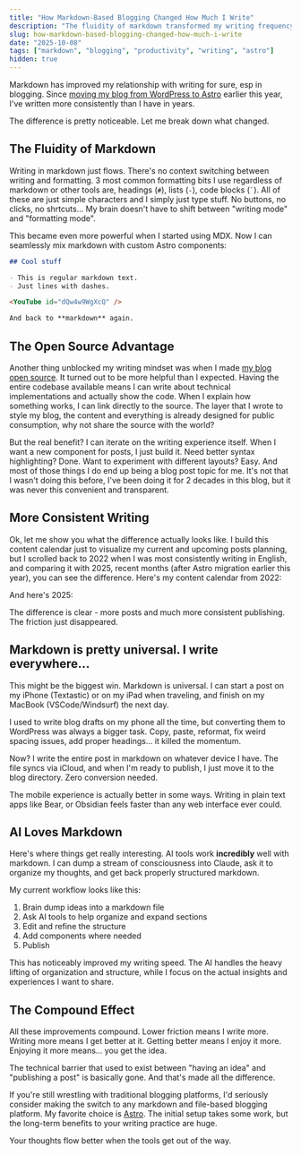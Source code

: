 ```yaml
---
title: "How Markdown-Based Blogging Changed How Much I Write"
description: "The fluidity of markdown transformed my writing frequency, from complex WordPress workflows to seamless content creation across devices with AI assistance."
slug: how-markdown-based-blogging-changed-how-much-i-write
date: "2025-10-08"
tags: ["markdown", "blogging", "productivity", "writing", "astro"]
hidden: true
---
```



Markdown has improved my relationship with writing for sure, esp in blogging. Since [moving my blog from WordPress to Astro](/moved-blog-from-wordpress-to-astro/) earlier this year, I've written more consistently than I have in years.

The difference is pretty noticeable. Let me break down what changed.

## The Fluidity of Markdown

Writing in markdown just flows. There's no context switching between writing and formatting. 3 most common formatting bits I use regardless of markdown or other tools are, headings (`#`), lists (`-`), code blocks (<code>`</code>). All of these are just simple characters and I simply just type stuff. No buttons, no clicks, no shrtcuts... My brain doesn't have to shift between "writing mode" and "formatting mode".

This became even more powerful when I started using MDX. Now I can seamlessly mix markdown with custom Astro components:

```markdown
## Cool stuff

- This is regular markdown text.
- Just lines with dashes.

<YouTube id="dQw4w9WgXcQ" />

And back to **markdown** again.
```

## The Open Source Advantage

Another thing unblocked my writing mindset was when I made [my blog open source](/mfyz-com-open-source-giscus-comments/). It turned out to be more helpful than I expected. Having the entire codebase available means I can write about technical implementations and actually show the code. When I explain how something works, I can link directly to the source. The layer that I wrote to style my blog, the content and everything is already designed for public consumption, why not share the source with the world?

But the real benefit? I can iterate on the writing experience itself. When I want a new component for posts, I just build it. Need better syntax highlighting? Done. Want to experiment with different layouts? Easy. And most of those things I do end up being a blog post topic for me. It's not that I wasn't doing this before, I've been doing it for 2 decades in this blog, but it was never this convenient and transparent.

## More Consistent Writing

Ok, let me show you what the difference actually looks like. I build this content calendar just to visualize my current and upcoming posts planning, but I scrolled back to 2022 when I was most consistently writing in English, and comparing it with 2025, recent months (after Astro migration earlier this year), you can see the difference. Here's my content calendar from 2022:

<ImageZoom
  src="/images/blog/2025/writing-more-frequently-in-markdown/posts-in-2022.jpeg"
  alt="Blog post calendar showing sparse posting in 2022"
/>

And here's 2025:

<ImageZoom
  src="/images/blog/2025/writing-more-frequently-in-markdown/posts-in-2025.jpeg"
  alt="Blog post calendar showing much more consistent posting in 2025"
/>

The difference is clear - more posts and much more consistent publishing. The friction just disappeared.

## Markdown is pretty universal. I write everywhere...

This might be the biggest win. Markdown is universal. I can start a post on my iPhone (Textastic) or on my iPad when traveling, and finish on my MacBook (VSCode/Windsurf) the next day.

I used to write blog drafts on my phone all the time, but converting them to WordPress was always a bigger task. Copy, paste, reformat, fix weird spacing issues, add proper headings... it killed the momentum.

Now? I write the entire post in markdown on whatever device I have. The file syncs via iCloud, and when I'm ready to publish, I just move it to the blog directory. Zero conversion needed.

The mobile experience is actually better in some ways. Writing in plain text apps like Bear, or Obsidian feels faster than any web interface ever could.

## AI Loves Markdown

Here's where things get really interesting. AI tools work **incredibly** well with markdown. I can dump a stream of consciousness into Claude, ask it to organize my thoughts, and get back properly structured markdown.

My current workflow looks like this:

1. Brain dump ideas into a markdown file
2. Ask AI tools to help organize and expand sections
3. Edit and refine the structure
4. Add components where needed
5. Publish

This has noticeably improved my writing speed. The AI handles the heavy lifting of organization and structure, while I focus on the actual insights and experiences I want to share.

## The Compound Effect

All these improvements compound. Lower friction means I write more. Writing more means I get better at it. Getting better means I enjoy it more. Enjoying it more means... you get the idea.

The technical barrier that used to exist between "having an idea" and "publishing a post" is basically gone. And that's made all the difference.

If you're still wrestling with traditional blogging platforms, I'd seriously consider making the switch to any markdown and file-based blogging platform. My favorite choice is [Astro](https://astro.build). The initial setup takes some work, but the long-term benefits to your writing practice are huge.

Your thoughts flow better when the tools get out of the way.
